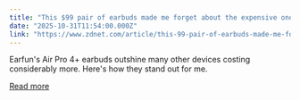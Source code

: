 ```yaml
---
title: "This $99 pair of earbuds made me forget about the expensive ones - how they win"
date: "2025-10-31T11:54:00.000Z"
link: "https://www.zdnet.com/article/this-99-pair-of-earbuds-made-me-forget-about-the-expensive-ones-how-they-win/"
---
```


Earfun's Air Pro 4+ earbuds outshine many other devices costing considerably more. Here's how they stand out for me.

[Read more](https://www.zdnet.com/article/this-99-pair-of-earbuds-made-me-forget-about-the-expensive-ones-how-they-win/)
